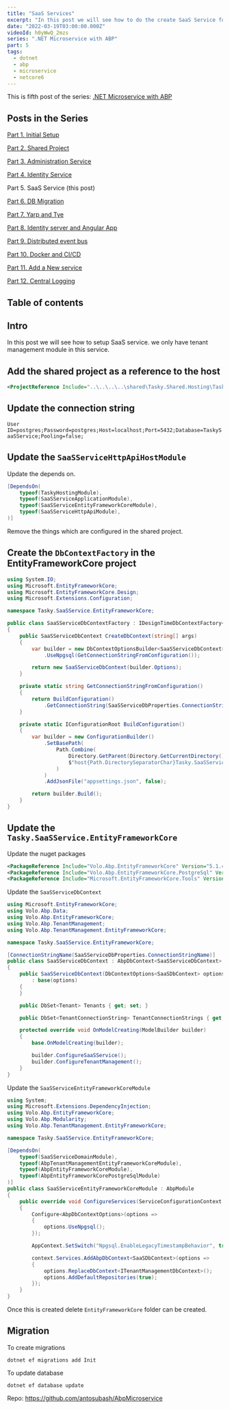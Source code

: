 ```yaml
---
title: "SaaS Services"
excerpt: "In this post we will see how to do the create SaaS Service for our microservice application"
date: "2022-03-19T03:00:00.000Z"
videoId: h0yWwQ_2mzs 
series: ".NET Microservice with ABP"
part: 5
tags:
  - dotnet
  - abp
  - microservice
  - netcore6
---
```


This is fifth post of the series: [.NET Microservice with ABP](/posts/abp-microservice-series)

## Posts in the Series

[Part 1. Initial Setup](/posts/netcore-microservice-with-abp-init-part-1)

[Part 2. Shared Project](/posts/netcore-microservice-with-abp-shared-project-part-2)

[Part 3. Administration Service](/posts/netcore-microservice-with-abp-administration-services-part-3)

[Part 4. Identity Service](/posts/netcore-microservice-with-abp-identity-services-part-4)

Part 5. SaaS Service (this post)

[Part 6. DB Migration](/posts/netcore-microservice-with-abp-db-migration-part-6)

[Part 7. Yarp and Tye](/posts/netcore-microservice-with-abp-yarp-and-tye-part-7)

[Part 8. Identity server and Angular App](/posts/netcore-microservice-with-abp-identity-server-and-angular-part-8)

[Part 9. Distributed event bus](/posts/netcore-microservice-with-abp-distributed-event-bus-part-9)

[Part 10. Docker and CI/CD](/posts/netcore-microservice-with-abp-docker-and-ci-cd-part-10)

[Part 11. Add a New service](/posts/netcore-microservice-with-abp-add-new-service-part-11)

[Part 12. Central Logging](/posts/netcore-microservice-with-abp-add-central-logging-part-12)


## Table of contents

## Intro

In this post we will see how to setup SaaS service. we only have tenant management module in this service.

## Add the shared project as a reference to the host

```xml
<ProjectReference Include="..\..\..\..\shared\Tasky.Shared.Hosting\Tasky.Shared.Hosting.csproj" />
```

## Update the connection string

`User ID=postgres;Password=postgres;Host=localhost;Port=5432;Database=TaskySaaSService;Pooling=false;`

## Update the `SaaSServiceHttpApiHostModule`

Update the depends on.

```cs
[DependsOn(
    typeof(TaskyHostingModule),
    typeof(SaaSServiceApplicationModule),
    typeof(SaaSServiceEntityFrameworkCoreModule),
    typeof(SaaSServiceHttpApiModule),
)]
```

Remove the things which are configured in the shared project.

## Create the `DbContextFactory` in the EntityFrameworkCore project

```cs
using System.IO;
using Microsoft.EntityFrameworkCore;
using Microsoft.EntityFrameworkCore.Design;
using Microsoft.Extensions.Configuration;

namespace Tasky.SaaSService.EntityFrameworkCore;

public class SaaSServiceDbContextFactory : IDesignTimeDbContextFactory<SaaSServiceDbContext>
{
    public SaaSServiceDbContext CreateDbContext(string[] args)
    {
        var builder = new DbContextOptionsBuilder<SaaSServiceDbContext>()
            .UseNpgsql(GetConnectionStringFromConfiguration());

        return new SaaSServiceDbContext(builder.Options);
    }

    private static string GetConnectionStringFromConfiguration()
    {
        return BuildConfiguration()
            .GetConnectionString(SaaSServiceDbProperties.ConnectionStringName);
    }

    private static IConfigurationRoot BuildConfiguration()
    {
        var builder = new ConfigurationBuilder()
            .SetBasePath(
                Path.Combine(
                    Directory.GetParent(Directory.GetCurrentDirectory())?.Parent!.FullName!,
                    $"host{Path.DirectorySeparatorChar}Tasky.SaaSService.HttpApi.Host"
                )
            )
            .AddJsonFile("appsettings.json", false);

        return builder.Build();
    }
}
```

## Update the `Tasky.SaaSService.EntityFrameworkCore`

Update the nuget packages

```xml
<PackageReference Include="Volo.Abp.EntityFrameworkCore" Version="5.1.4"/>
<PackageReference Include="Volo.Abp.EntityFrameworkCore.PostgreSql" Version="5.1.4"/>
<PackageReference Include="Microsoft.EntityFrameworkCore.Tools" Version="6.0.1"/>
```

Update the `SaaSServiceDbContext`

```cs
using Microsoft.EntityFrameworkCore;
using Volo.Abp.Data;
using Volo.Abp.EntityFrameworkCore;
using Volo.Abp.TenantManagement;
using Volo.Abp.TenantManagement.EntityFrameworkCore;

namespace Tasky.SaaSService.EntityFrameworkCore;

[ConnectionStringName(SaaSServiceDbProperties.ConnectionStringName)]
public class SaaSServiceDbContext : AbpDbContext<SaaSServiceDbContext>, ITenantManagementDbContext, ISaaSServiceDbContext
{
    public SaaSServiceDbContext(DbContextOptions<SaaSDbContext> options)
        : base(options)
    {
    }

    public DbSet<Tenant> Tenants { get; set; }

    public DbSet<TenantConnectionString> TenantConnectionStrings { get; set; }

    protected override void OnModelCreating(ModelBuilder builder)
    {
        base.OnModelCreating(builder);

        builder.ConfigureSaaSService();
        builder.ConfigureTenantManagement();
    }
}
```

Update the `SaaSServiceEntityFrameworkCoreModule`

```cs
using System;
using Microsoft.Extensions.DependencyInjection;
using Volo.Abp.EntityFrameworkCore;
using Volo.Abp.Modularity;
using Volo.Abp.TenantManagement.EntityFrameworkCore;

namespace Tasky.SaaSService.EntityFrameworkCore;

[DependsOn(
    typeof(SaaSServiceDomainModule),
    typeof(AbpTenantManagementEntityFrameworkCoreModule),
    typeof(AbpEntityFrameworkCoreModule),
    typeof(AbpEntityFrameworkCorePostgreSqlModule)
)]
public class SaaSServiceEntityFrameworkCoreModule : AbpModule
{
    public override void ConfigureServices(ServiceConfigurationContext context)
    {
        Configure<AbpDbContextOptions>(options =>
        {
            options.UseNpgsql();
        });

        AppContext.SetSwitch("Npgsql.EnableLegacyTimestampBehavior", true);

        context.Services.AddAbpDbContext<SaaSDbContext>(options =>
        {
            options.ReplaceDbContext<ITenantManagementDbContext>();
            options.AddDefaultRepositories(true);
        });
    }
}
```

Once this is created delete `EntityFrameworkCore` folder can be created.

## Migration

To create migrations

`dotnet ef migrations add Init`

To update database

`dotnet ef database update`

Repo: https://github.com/antosubash/AbpMicroservice
